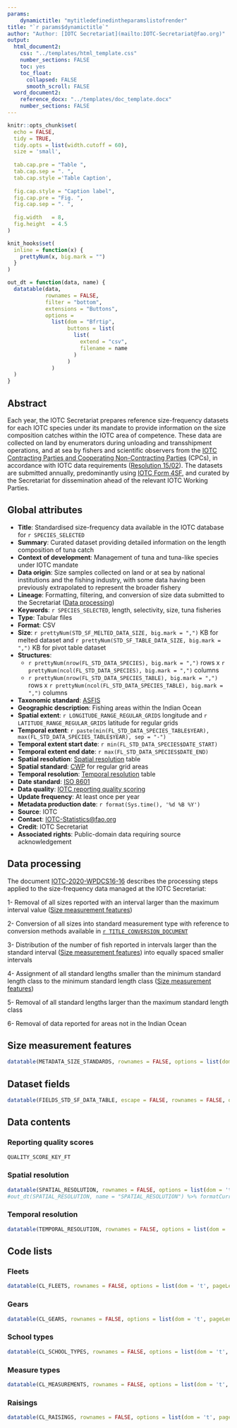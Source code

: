 ```yaml
---
params:
    dynamictitle: "mytitledefinedintheparamslistofrender"
title: "`r params$dynamictitle`"
author: "Author: [IOTC Secretariat](mailto:IOTC-Secretariat@fao.org)" 
output:
  html_document2:
    css: "../templates/html_template.css"
    number_sections: FALSE
    toc: yes
    toc_float:
      collapsed: FALSE
      smooth_scroll: FALSE
  word_document2:
    reference_docx: "../templates/doc_template.docx"
    number_sections: FALSE
---
```

  
```r
knitr::opts_chunk$set(
  echo = FALSE,
  tidy = TRUE,
  tidy.opts = list(width.cutoff = 60),
  size = 'small',
  
  tab.cap.pre = "Table ",
  tab.cap.sep = ". ",
  tab.cap.style ='Table Caption',
  
  fig.cap.style = "Caption label",
  fig.cap.pre = "Fig. ", 
  fig.cap.sep = ". ",
  
  fig.width   = 8,
  fig.height  = 4.5
)

knit_hooks$set(
  inline = function(x) {
    prettyNum(x, big.mark = "")
  }
)
```

```r
out_dt = function(data, name) {
  datatable(data, 
            rownames = FALSE, 
            filter = "bottom", 
            extensions = "Buttons", 
            options = 
              list(dom = "Bfrtip", 
                   buttons = list(
                     list(
                       extend = "csv", 
                       filename = name
                     )
                   )
              )
  )
}
```

## Abstract

Each year, the IOTC Secretariat prepares reference size-frequency datasets for each IOTC species under its mandate to provide information on the size composition catches within the IOTC area of competence. These data are collected on land by enumerators during unloading and transshipment operations, and at sea by fishers and scientific observers from the [IOTC Contracting Parties and Cooperating Non-Contracting Parties](https://iotc.org/about-iotc/structure-commission) (CPCs), in accordance with IOTC data requirements ([Resolution 15/02](https://www.iotc.org/cmm/resolution-1502-mandatory-statistical-reporting-requirements-iotc-contracting-parties-and)). The datasets are submitted annually, predominantly using [IOTC Form 4SF](https://data.iotc.org/reference/latest/forms/#Form_4SF), and curated by the Secretariat for dissemination ahead of the relevant IOTC Working Parties.

## Global attributes

- **Title**: Standardised size-frequency data available in the IOTC database for `r SPECIES_SELECTED`
- **Summary**: Curated dataset providing detailed information on the length composition of tuna catch
- **Context of development**: Management of tuna and tuna-like species under IOTC mandate
- **Data origin**: Size samples collected on land or at sea by national institutions and the fishing industry, with some data having been previously extrapolated to represent the broader fishery
- **Lineage**: Formatting, filtering, and conversion of size data submitted to the Secretariat ([Data processing](#processing))
- **Keywords**: `r SPECIES_SELECTED`, length, selectivity, size, tuna fisheries
- **Type**: Tabular files
- **Format**: CSV
- **Size**: `r prettyNum(STD_SF_MELTED_DATA_SIZE, big.mark = ",")` KB for melted dataset and `r prettyNum(STD_SF_TABLE_DATA_SIZE, big.mark = ",")` KB for pivot table dataset
- **Structures**: 
    + `r prettyNum(nrow(FL_STD_DATA_SPECIES), big.mark = ",")` rows x `r prettyNum(ncol(FL_STD_DATA_SPECIES), big.mark = ",")` columns
    + `r prettyNum(nrow(FL_STD_DATA_SPECIES_TABLE), big.mark = ",")` rows x `r prettyNum(ncol(FL_STD_DATA_SPECIES_TABLE), big.mark = ",")` columns
- **Taxonomic standard**: [ASFIS](https://data.apps.fao.org/catalog/dataset/cwp-asfis)
- **Geographic description**: Fishing areas within the Indian Ocean
- **Spatial extent**: `r LONGITUDE_RANGE_REGULAR_GRIDS` longitude and `r LATITUDE_RANGE_REGULAR_GRIDS` latitude for regular grids
- **Temporal extent**: `r paste(min(FL_STD_DATA_SPECIES_TABLE$YEAR), max(FL_STD_DATA_SPECIES_TABLE$YEAR), sep = "-")`
- **Temporal extent start date**: `r min(FL_STD_DATA_SPECIES$DATE_START)`
- **Temporal extent end date**: `r max(FL_STD_DATA_SPECIES$DATE_END)`
- **Spatial resolution**: [Spatial resolution](#SpatialResolution) table
- **Spatial standard**: [CWP](https://github.com/fdiwg/) for regular grid areas
- **Temporal resolution**: [Temporal resolution](#TemporalResolution) table
- **Date standard**: [ISO 8601](https://en.wikipedia.org/wiki/ISO_8601)
- **Data quality**: [IOTC reporting quality scoring](#RQS)
- **Update frequency**: At least once per year
- **Metadata production date**: `r format(Sys.time(), '%d %B %Y')`
- **Source**: IOTC
- **Contact**: [IOTC-Statistics@fao.org](mailto:IOTC-Statistics@fao.org)
- **Credit**: IOTC Secretariat
- **Associated rights**: Public-domain data requiring source acknowledgement

## Data processing {#processing}

The document [IOTC-2020-WPDCS16-16](https://iotc.org/documents/WPDCS/16/16) describes the processing steps applied to the size-frequency data managed at the IOTC Secretariat:

1- Removal of all sizes reported with an interval larger than the maximum interval value ([Size measurement features](#features))

2- Conversion of all sizes into standard measurement type with reference to conversion methods available in [`r TITLE_CONVERSION_DOCUMENT`](`r URL_CONVERSION_DOCUMENT`)

3- Distribution of the number of fish reported in intervals larger than the standard interval ([Size measurement features](#features)) into equally spaced smaller intervals

4- Assignment of all standard lengths smaller than the minimum standard length class to the minimum standard length class ([Size measurement features](#features))

5- Removal of all standard lengths larger than the maximum standard length class

6- Removal of data reported for areas not in the Indian Ocean

## Size measurement features {#features}

```r
datatable(METADATA_SIZE_STANDARDS, rownames = FALSE, options = list(dom = 't'))
```

## Dataset fields

```r
datatable(FIELDS_STD_SF_DATA_TABLE, escape = FALSE, rownames = FALSE, options = list(dom = 't', pageLength = nrow(FIELDS_STD_SF_DATA_TABLE)))
```

## Data contents {#contents}

### Reporting quality scores {#RQS}

```r
QUALITY_SCORE_KEY_FT
```

### Spatial resolution {#SpatialResolution}

```r
datatable(SPATIAL_RESOLUTION, rownames = FALSE, options = list(dom = 't')) %>% formatCurrency(columns = c("Strata", "Samples"), mark = ",", currency = "", digits = 0)
#out_dt(SPATIAL_RESOLUTION, name = "SPATIAL_RESOLUTION") %>% formatCurrency(columns = c("Strata", "Samples"), mark = ",", currency = "", digits = 0)
```

### Temporal resolution {#TemporalResolution}

```r
datatable(TEMPORAL_RESOLUTION, rownames = FALSE, options = list(dom = 't')) %>% formatCurrency(columns = c("Samples"), mark = ",", currency = "", digits = 0)
```

## Code lists

### Fleets

```r
datatable(CL_FLEETS, rownames = FALSE, options = list(dom = 't', pageLength = nrow(CL_FLEETS)))
```

### Gears

```r
datatable(CL_GEARS, rownames = FALSE, options = list(dom = 't', pageLength = nrow(CL_GEARS)))
```

### School types

```r
datatable(CL_SCHOOL_TYPES, rownames = FALSE, options = list(dom = 't', pageLength = nrow(CL_SCHOOL_TYPES)))
```

### Measure types

```r
datatable(CL_MEASUREMENTS, rownames = FALSE, options = list(dom = 't', pageLength = nrow(CL_MEASUREMENTS)))
```

### Raisings

```r
datatable(CL_RAISINGS, rownames = FALSE, options = list(dom = 't', pageLength = nrow(CL_RAISINGS)))
```